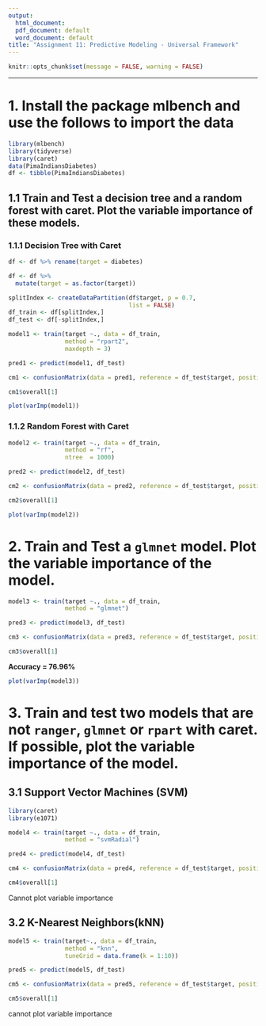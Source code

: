 ```yaml
---
output: 
  html_document:
  pdf_document: default
  word_document: default
title: "Assignment 11: Predictive Modeling - Universal Framework"
---
```


```r
knitr::opts_chunk$set(message = FALSE, warning = FALSE)
```

------------------------------------------------------------------------

# 1. Install the package mlbench and use the follows to import the data

```r
library(mlbench)
library(tidyverse)
library(caret)
data(PimaIndiansDiabetes)
df <- tibble(PimaIndiansDiabetes)
```

## 1.1 Train and Test a decision tree and a random forest with caret. Plot the variable importance of these models.

### 1.1.1 Decision Tree with Caret

```r
df <- df %>% rename(target = diabetes)

df <- df %>% 
  mutate(target = as.factor(target))
```

```r
splitIndex <- createDataPartition(df$target, p = 0.7,
                                  list = FALSE)
df_train <- df[splitIndex,]
df_test <- df[-splitIndex,]
```

```r
model1 <- train(target ~., data = df_train,
                method = "rpart2",
                maxdepth = 3)

pred1 <- predict(model1, df_test)

cm1 <- confusionMatrix(data = pred1, reference = df_test$target, positive = "pos")

cm1$overall[1]
```

```r
plot(varImp(model1))
```

### 1.1.2 Random Forest with Caret

```r
model2 <- train(target ~., data = df_train,
                method = "rf",
                ntree  = 1000)

pred2 <- predict(model2, df_test)

cm2 <- confusionMatrix(data = pred2, reference = df_test$target, positive = "pos")

cm2$overall[1]
```

```r
plot(varImp(model2))
```

# 2. Train and Test a `glmnet` model. Plot the variable importance of the model.

```r
model3 <- train(target ~., data = df_train,
                method = "glmnet")

pred3 <- predict(model3, df_test)

cm3 <- confusionMatrix(data = pred3, reference = df_test$target, positive = "pos")

cm3$overall[1]
```

**Accuracy = 76.96%**

```r
plot(varImp(model3))

```

# 3. Train and test two models that are not `ranger`, `glmnet` or `rpart` with caret. If possible, plot the variable importance of the model.

## 3.1 Support Vector Machines (SVM)

```r
library(caret)
library(e1071)

model4 <- train(target ~., data = df_train,
                method = "svmRadial")

pred4 <- predict(model4, df_test)

cm4 <- confusionMatrix(data = pred4, reference = df_test$target, positive = "pos")

cm4$overall[1]
```

Cannot plot variable importance

## 3.2 K-Nearest Neighbors(kNN)

```r
model5 <- train(target~., data = df_train,
                method = "knn",
                tuneGrid = data.frame(k = 1:10))

pred5 <- predict(model5, df_test)

cm5 <- confusionMatrix(data = pred5, reference = df_test$target, positive = "pos")

cm5$overall[1]
```

cannot plot variable importance
